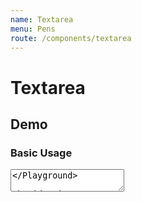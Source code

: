 ```yaml
---
name: Textarea
menu: Pens
route: /components/textarea
---
```




# Textarea

## Demo

### Basic Usage

<Playground>
  <Textarea />
</Playground>

### Min Rows & Max Rows

<Playground>
  <Textarea minRows={4} maxRows={8} />
</Playground>

### Label & Error

<Playground>
  <Textarea label="Fun Fact" error="Input cannot be empty" />
</Playground>

## API

<Props of={InnerTextarea} />
